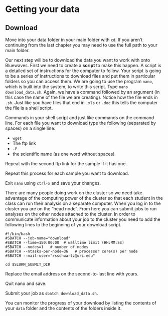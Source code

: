 # Getting your data

## Download

Move into your data folder in your main folder with `cd`.
If you aren't continuing from the last chapter you may need to use the full path to your main folder.

Our next step will be to download the data you want to work with onto Bluewaves.
First we need to create a **script** to make this happen.
A script is a detailed set of instructions for the computer to follow.
Your script is going to be a series of instructions to download files and put them in particular folders so you can access them.
We are going to use the program `nano`, which is built into the system, to write this script.
Type `nano download_data.sh`.
Again, we have a command followed by an argument (in this case the name of the file we are creating).
Notice how the file ends in `.sh`.
Just like you have files that end in `.xls` or `.doc` this tells the computer the file is a shell script.

Commands in your shell script and just like commands on the command line.
For each file you want to download type the following (separated by spaces) on a single line:

* `wget`
* The ftp link
* `-P`
* the scientific name (as one word without spaces)

Repeat with the second ftp link for the sample if it has one.

Repeat this process for each sample you want to download.

Exit `nano` using `ctrl-x` and save your changes.

There are many people doing work on the cluster so we need take advantage of the computing power of the cluster
so that each student in the class can run their analysis on a separate computer.
When you log in to the cluster you are on the "head node".
From here you can submit jobs to run analyses on the other nodes attached to the cluster.
In order to communicate information about your job to the cluster you need to add the following lines to the beginning of your download script.

```
#!/bin/bash
#SBATCH --job-name="download"
#SBATCH --time=150:00:00  # walltime limit (HH:MM:SS)
#SBATCH --nodes=1   # number of nodes
#SBATCH --ntasks-per-node=36   # processor core(s) per node
#SBATCH --mail-user="rsschwartz@uri.edu" 

cd $SLURM_SUBMIT_DIR

```

Replace the email address on the second-to-last line with yours.

Quit nano and save.

Submit your job as `sbatch download_data.sh`.

You can monitor the progress of your download by listing the contents of your `data` folder and the contents of the folders inside it.
